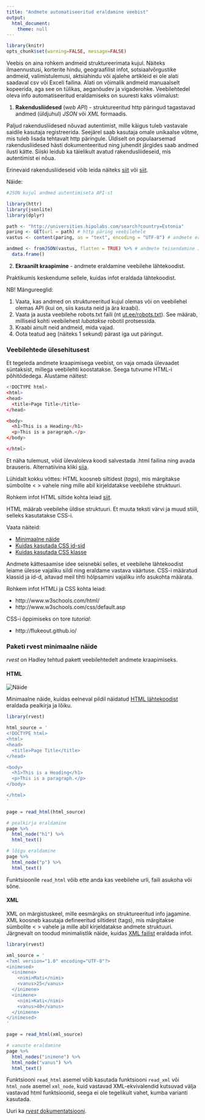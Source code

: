 ```yaml
---
title: "Andmete automatiseeritud eraldamine veebist"
output: 
  html_document:
    theme: null
---
```

```r
library(knitr)
opts_chunk$set(warning=FALSE, message=FALSE)
```


Veebis on aina rohkem andmeid struktureerimata kujul. Näiteks ilmaennustusi, korterite hindu, geograafilist infot, sotsiaalvõrgustike andmeid, valimistulemusi, aktsiahindu või ajalehe artikleid ei ole alati saadaval csv või Exceli failina. Alati on võimalik andmeid manuaalselt kopeerida, aga see on tülikas, aeganõudev ja vigaderohke. Veebilehtedel oleva info automatiseeritud eraldamiseks on suuresti kaks võimalust:


1. **Rakendusliidesed** (*web API*) - struktureeritud http päringud tagastavad andmed (üldjuhul) *JSON* või *XML* formaadis. 

Paljud rakendusliidesed nõuvad autentimist, mille käigus tuleb vastavale saidile kasutaja registreerida. Seejärel saab kasutaja omale unikaalse võtme, mis tuleb lisada tehtavalt http päringule. 
Üldiselt on populaarsemad rakendusliidesed hästi dokumenteeritud ning juhendit järgides saab andmed ilusti kätte. Siiski leidub ka täielikult avatud rakendusliideseid, mis autentimist ei nõua.

Erinevaid rakendusliideseid võib leida näiteks [siit](https://github.com/public-apis/public-apis) või [siit](https://apipheny.io/free-api/).

Näide: 

```r
#JSON kujul andmed autentimiseta API-st

library(httr)
library(jsonlite)
library(dplyr)

path <- "http://universities.hipolabs.com/search?country=Estonia"
paring <- GET(url = path) # http päring veebilehele
vastus <- content(paring, as = "text", encoding = "UTF-8") # andmete eraldamine päringu vastusest

andmed <- fromJSON(vastus, flatten = TRUE) %>% # andmete teisendamine JSON kujult tabelisse
  data.frame()

```

<!--

Näide 2 ([andmed](../data/RESULTS.xml))


```r
# XML kujul andmed Eesti valimiste avaandmetest
# Andmed: KOV2021_election_result_data.zip
# Aadress: https://www.valimised.ee/et/valimiste-arhiiv/valimiste-avaandmed

library(xml2)
library(XML)

valimised_paring = read_xml('RESULTS.xml') # andmete sisselugemine
valimised_xml <- xmlParse(valimised_paring) # andmete eraldamine xml paringust 
andmed <- xmlToDataFrame(nodes=getNodeSet(valimised_xml, "//person")) # vastavate ridade valik ja andmestikuks teisendamine
```

-->

2. **Ekraanilt kraapimine** - andmete eraldamine veebilehe lähtekoodist.

Praktikumis keskendume sellele, kuidas infot eraldada lähtekoodist.

NB! Mängureeglid:

1. Vaata, kas andmed on struktureeritud kujul olemas või on veebilehel olemas API (kui on, siis kasuta neid ja ära kraabi).
2. Vaata ja austa veebilehe robots.txt faili (nt [ut.ee/robots.txt](http://www.ut.ee/robots.txt)). See määrab, milliseid kohti veebilehest *lubatakse* robotil protsessida.
3. Kraabi ainult neid andmeid, mida vajad.
4. Oota teatud aeg (näiteks 1 sekund) pärast iga uut päringut.

### Veebilehtede ülesehitusest

Et tegeleda andmete kraapimisega veebist, on vaja omada ülevaadet süntaksist, millega veebilehti koostatakse. Seega tutvume HTML-i põhitõdedega. Alustame näitest:

```r
<!DOCTYPE html>
<html>
<head>
  <title>Page Title</title>
</head>

<body>
  <h1>This is a Heading</h1>
  <p>This is a paragraph.</p>
</body>

</html>
```

Et näha tulemust, võid ülevaloleva koodi salvestada .html failina ning avada brauseris. Alternatiivina kliki [siia](http://www.w3schools.com/html/tryit.asp?filename=tryhtml_default).

Lühidalt kokku võttes: HTML koosneb siltidest (*tags*), mis märgitakse sümbolite < > vahele ning mille abil kirjeldatakse veebilehe struktuuri.

Rohkem infot HTML siltide kohta leiad [siit](http://www.w3schools.com/tags/default.asp).

HTML määrab veebilehe üldise struktuuri. Et muuta teksti värvi ja muud stiili, selleks kasutatakse CSS-i.

Vaata näiteid:

* [Minimaalne näide](http://www.w3schools.com/html/tryit.asp?filename=tryhtml_css_internal)
* [Kuidas kasutada CSS id-sid](http://www.w3schools.com/html/tryit.asp?filename=tryhtml_css_id)
* [Kuidas kasutada CSS klasse](http://www.w3schools.com/html/tryit.asp?filename=tryhtml_css_class)

Andmete kättesaamise idee seisnebki selles, et veebilehe lähtekoodist leiame ülesse vajaliku sildi ning eraldame vastava väärtuse. CSS-i määratud klassid ja id-d, aitavad meil tihti hõlpsamini vajaliku info asukohta määrata.

Rohkem infot HTMLi ja CSS kohta leiad: 

* http://www.w3schools.com/html/
* http://www.w3schools.com/css/default.asp

CSS-i õppimiseks on tore *tutorial*:

* http://flukeout.github.io/

### Paketi rvest minimaalne näide

*rvest* on Hadley tehtud pakett veebilehtedelt andmete kraapimiseks. 


#### HTML

![](veebi_kraapimine_minimal.png "Näide")

Minimaalne näide, kuidas eelneval pildil näidatud [HTML lähtekoodist](../examples/minimal_html.html) eraldada pealkirja ja lõiku.

```r
library(rvest)

html_source = '
<!DOCTYPE html>
<html>
<head>
  <title>Page Title</title>
</head>

<body>
  <h1>This is a Heading</h1>
  <p>This is a paragraph.</p>
</body>

</html>
'

page = read_html(html_source)

# pealkirja eraldamine
page %>% 
  html_node("h1") %>%
  html_text()

# lõigu eraldamine
page %>% 
  html_node("p") %>%
  html_text()
```

Funktsioonile `read_html` võib ette anda kas veebilehe urli, faili asukoha või sõne.

#### XML

XML on märgistuskeel, mille eesmärgiks on struktureeritud info jagamine. XML koosneb kasutaja defineeritud siltidest (tags), mis märgitakse sümbolite < > vahele ja mille abil kirjeldatakse andmete struktuuri. Järgnevalt on toodud minimalistlik näide, kuidas [XML failist](../examples/minimal_xml.xml) eraldada infot.

```r
library(rvest)

xml_source = '
<?xml version="1.0" encoding="UTF-8"?>
<inimesed>
  <inimene>
    <nimi>Mati</nimi>
    <vanus>25</vanus>
  </inimene>
  <inimene>
    <nimi>Kati</nimi>
    <vanus>40</vanus>
  </inimene>
</inimesed>
'

page = read_html(xml_source)

# vanuste eraldamine
page %>% 
  html_nodes("inimene") %>%
  html_node("vanus") %>%
  html_text()

```

Funktsiooni `read_html` asemel võib kasutada funktsiooni `read_xml` või `html_node` asemel `xml_node`, kuid vastavad XML-ekvivalendid kutsuvad välja vastavad html funktsioonid, seega ei ole tegelikult vahet, kumba varianti kasutada.

Uuri ka [*rvest* dokumentatsiooni](http://cran.r-project.org/web/packages/rvest/rvest.pdf).
